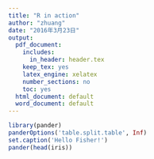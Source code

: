 ```yaml
---
title: "R in action"
author: "zhuang"
date: "2016年3月23日"
output:
  pdf_document:
    includes:
      in_header: header.tex 
    keep_tex: yes
    latex_engine: xelatex
    number_sections: no
    toc: yes
  html_document: default
  word_document: default
---
```



```r
library(pander) 
panderOptions('table.split.table', Inf) 
set.caption('Hello Fisher!')  
pander(head(iris))
```